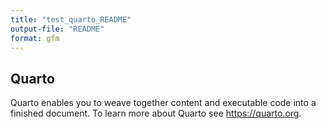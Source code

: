 ```yaml
---
title: "test_quarto_README"
output-file: "README"
format: gfm
---
```


## Quarto

Quarto enables you to weave together content and executable code into a finished document. To learn more about Quarto see <https://quarto.org>.
